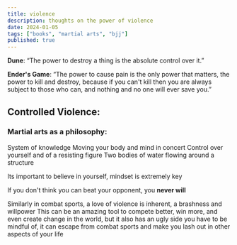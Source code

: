 ```yaml
---
title: violence
description: thoughts on the power of violence
date: 2024-01-05
tags: ["books", "martial arts", "bjj"]
published: true
---
```


**Dune**: “The power to destroy a thing is the absolute control over it.”

**Ender's Game**: “The power to cause pain is the only power that matters, the power to kill and destroy, because if you can't kill then you are always subject to those who can, and nothing and no one will ever save you.”

## Controlled Violence:
### Martial arts as a philosophy:
System of knowledge
Moving your body and mind in concert
Control over yourself and of a resisting figure
Two bodies of water flowing around a structure

Its important to believe in yourself, mindset is extremely key

If you don't think you can beat your opponent, you **never will**

Similarly in combat sports, a love of violence is inherent, a brashness and willpower
This can be an amazing tool to compete better, win more, and even create change in the world, but it also has an ugly side you have to be mindful of, it can escape from combat sports and make you lash out in other aspects of your life